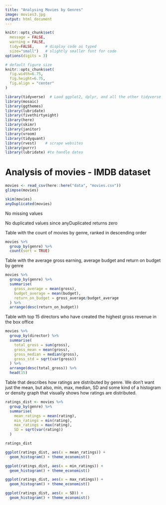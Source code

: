 ```yaml
---
title: "Analysing Movies by Genres"
image: movies3.jpg
output: html_document
---
```


```r
knitr::opts_chunk$set(
  message = FALSE, 
  warning = FALSE, 
  tidy=FALSE,     # display code as typed
  size="small")   # slightly smaller font for code
options(digits = 3)

# default figure size
knitr::opts_chunk$set(
  fig.width=6.75, 
  fig.height=6.75,
  fig.align = "center"
)
```


```r
library(tidyverse)  # Load ggplot2, dplyr, and all the other tidyverse packages
library(mosaic)
library(ggthemes)
library(lubridate)
library(fivethirtyeight)
library(here)
library(skimr)
library(janitor)
library(vroom)
library(tidyquant)
library(rvest)    # scrape websites
library(purrr)  
library(lubridate) #to handle dates
```
# Analysis of movies - IMDB dataset

  
```r

movies <- read_csv(here::here("data", "movies.csv"))
glimpse(movies)

```


```r
skim(movies)
anyDuplicated(movies)

```
No missing values

No duplicated values since anyDuplicated returns zero



Table with the count of movies by genre, ranked in descending order
```r
movies %>% 
  group_by(genre) %>% 
  count(sort = TRUE)
```



Table with the average gross earning, average budget and return on budget by genre
```r
movies %>% 
  group_by(genre) %>% 
  summarise(
    gross_average = mean(gross),
    budget_average = mean(budget),
    return_on_budget = gross_average/budget_average
  ) %>% 
  arrange(desc(return_on_budget))

```



Table with top 15 directors who have created the highest gross revenue in the box office
```r
movies %>%
  group_by(director) %>% 
  summarise(
    total_gross = sum(gross),
    gross_mean = mean(gross),
    gross_median = median(gross),
    gross_std = sqrt(var(gross))
  ) %>% 
  arrange(desc(total_gross)) %>% 
  head(15)
```
Table that describes how ratings are distributed by genre. We don't want just the mean, but also, min, max, median, SD and some kind of a histogram or density graph that visually shows how ratings are distributed.
```r
ratings_dist <- movies %>% 
  group_by(genre) %>% 
  summarise(
    mean_ratings = mean(rating),
    min_ratings = min(rating),
    max_ratings = max(rating),
    SD = sqrt(var(rating))
  )

ratings_dist

ggplot(ratings_dist, aes(x = mean_ratings)) +
  geom_histogram() + theme_economist()

ggplot(ratings_dist, aes(x = min_ratings)) +
  geom_histogram() + theme_economist()

ggplot(ratings_dist, aes(x = max_ratings)) +
  geom_histogram() + theme_economist()

ggplot(ratings_dist, aes(x = SD)) +
  geom_histogram() + theme_economist()

  
  
```